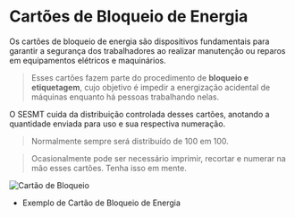 # Cartões de Bloqueio de Energia

Os cartões de bloqueio de energia são dispositivos fundamentais para garantir a segurança dos trabalhadores ao realizar manutenção ou reparos em equipamentos elétricos e maquinários. 
> Esses cartões fazem parte do procedimento de **bloqueio e etiquetagem**, cujo objetivo é impedir a energização acidental de máquinas enquanto há pessoas trabalhando nelas.

O SESMT cuida da distribuição controlada desses cartões, anotando a quantidade enviada para uso e sua respectiva numeração.
> Normalmente sempre será distribuído de 100 em 100.

> Ocasionalmente pode ser necessário imprimir, recortar e numerar na mão esses cartões. Tenha isso em mente.

![Cartão de Bloqueio](/components/images/cartaoBloqueio.png)

- Exemplo de Cartão de Bloqueio de Energia
